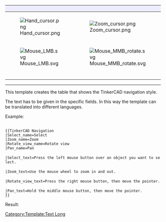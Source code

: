 {| class="mousemodel" style="border-style:solid; border-width:1px; border-color:#aaaaaa; padding:1px; border-spacing:18px 0px; width:100%;"
! style="width:20%; background: #ededff; padding:2px 2px;" | {{{Select_name}}}
! style="width:20%; background: #ededff; padding:2px 2px;" | {{{Zoom_name}}}
! style="width:20%; background: #ededff; padding:2px 2px;" | {{{Rotate_view_name}}}
! style="width:20%; background: #ededff; padding:2px 2px;" | {{{Pan_name}}}

|- style="text-align:center;"
|[[Image:Hand_cursor.png]]
|[[Image:Zoom_cursor.png]]
|[[Image:Rotate_cursor.png]]
|[[Image:Pan_cursor.png]]

|- style="text-align:center;"
|[[Image:Mouse_LMB.svg]]
|[[Image:Mouse_MMB_rotate.svg]]
|[[Image:Mouse_RMB_hold.svg]]
|[[Image:Mouse_MMB_hold.svg]]

|- style="vertical-align:top; background:#efefef;"
|{{{Select_text}}}
|{{{Zoom_text}}}
|{{{Rotate_view_text}}}
|{{{Pan_text}}}
|}<noinclude>

----

This template creates the table that shows the TinkerCAD navigation style.

The text has to be given in the specific fields. In this way the template can be translated into different languages.

Example:

 <nowiki>
{{TinkerCAD Navigation
|Select_name=Select
|Zoom_name=Zoom
|Rotate_view_name=Rotate view
|Pan_name=Pan

|Select_text=Press the left mouse button over an object you want to select.

|Zoom_text=Use the mouse wheel to zoom in and out.

|Rotate_view_text=Press the right mouse button, then move the pointer.

|Pan_text=Hold the middle mouse button, then move the pointer.
}}</nowiki>

Result:

{{TinkerCAD Navigation
|Select_name=Select
|Zoom_name=Zoom
|Rotate_view_name=Rotate view
|Pan_name=Pan

|Select_text=Press the left mouse button over an object you want to select.

|Zoom_text=Use the mouse wheel to zoom in and out.

|Rotate_view_text=Press the right mouse button, then move the pointer.

|Pan_text=Hold the middle mouse button, then move the pointer.
}}

[[Category:Template:Text Long]]
</noinclude>